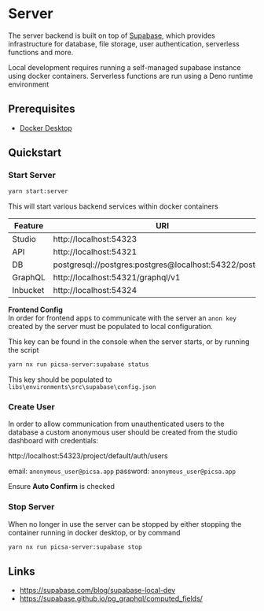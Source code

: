 # Server

The server backend is built on top of [Supabase](https://supabase.com/docs), which provides infrastructure for database, file storage, user authentication, serverless functions and more.

Local development requires running a self-managed supabase instance using docker containers.
Serverless functions are run using a Deno runtime environment

## Prerequisites

- [Docker Desktop](https://www.docker.com/products/docker-desktop)

## Quickstart

### Start Server

```sh
yarn start:server
```

This will start various backend services within docker containers

| Feature  | URI                                                     |
| -------- | ------------------------------------------------------- |
| Studio   | http://localhost:54323                                  |
| API      | http://localhost:54321                                  |
| DB       | postgresql://postgres:postgres@localhost:54322/postgres |
| GraphQL  | http://localhost:54321/graphql/v1                       |
| Inbucket | http://localhost:54324                                  |

**Frontend Config**  
In order for frontend apps to communicate with the server an `anon key` created by the server must be populated to local configuration.

This key can be found in the console when the server starts, or by running the script

```sh
yarn nx run picsa-server:supabase status
```

This key should be populated to `libs\environments\src\supabase\config.json`

### Create User

In order to allow communication from unauthenticated users to the database a custom anonymous user
should be created from the studio dashboard with credentials:

http://localhost:54323/project/default/auth/users

email: `anonymous_user@picsa.app`
password: `anonymous_user@picsa.app`

Ensure **Auto Confirm** is checked

### Stop Server

When no longer in use the server can be stopped by either stopping the container running in docker desktop, or by command

```sh
yarn nx run picsa-server:supabase stop
```

## Links

- https://supabase.com/blog/supabase-local-dev
- https://supabase.github.io/pg_graphql/computed_fields/

